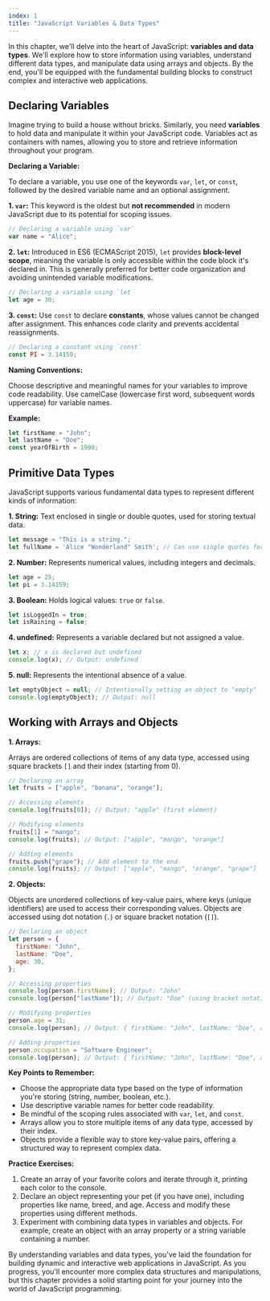 ```yaml
---
index: 1
title: "JavaScript Variables & Data Types"
---
```


In this chapter, we'll delve into the heart of JavaScript: **variables and data types**. We'll explore how to store information using variables, understand different data types, and manipulate data using arrays and objects. By the end, you'll be equipped with the fundamental building blocks to construct complex and interactive web applications.

## Declaring Variables

Imagine trying to build a house without bricks. Similarly, you need **variables** to hold data and manipulate it within your JavaScript code. Variables act as containers with names, allowing you to store and retrieve information throughout your program.

**Declaring a Variable:**

To declare a variable, you use one of the keywords `var`, `let`, or `const`, followed by the desired variable name and an optional assignment.

**1. `var`:** This keyword is the oldest but **not recommended** in modern JavaScript due to its potential for scoping issues.

```javascript
// Declaring a variable using `var`
var name = "Alice";
```

**2. `let`:** Introduced in ES6 (ECMAScript 2015), `let` provides **block-level scope**, meaning the variable is only accessible within the code block it's declared in. This is generally preferred for better code organization and avoiding unintended variable modifications.

```javascript
// Declaring a variable using `let`
let age = 30;
```

**3. `const`:** Use `const` to declare **constants**, whose values cannot be changed after assignment. This enhances code clarity and prevents accidental reassignments.

```javascript
// Declaring a constant using `const`
const PI = 3.14159;
```

**Naming Conventions:**

Choose descriptive and meaningful names for your variables to improve code readability. Use camelCase (lowercase first word, subsequent words uppercase) for variable names.

**Example:**

```javascript
let firstName = "John";
let lastName = "Doe";
const yearOfBirth = 1990;
```

## Primitive Data Types

JavaScript supports various fundamental data types to represent different kinds of information:

**1. String:** Text enclosed in single or double quotes, used for storing textual data.

```javascript
let message = "This is a string.";
let fullName = 'Alice "Wonderland" Smith'; // Can use single quotes for string literals with double quotes inside
```

**2. Number:** Represents numerical values, including integers and decimals.

```javascript
let age = 25;
let pi = 3.14159;
```

**3. Boolean:** Holds logical values: `true` or `false`.

```javascript
let isLoggedIn = true;
let isRaining = false;
```

**4. undefined:** Represents a variable declared but not assigned a value.

```javascript
let x; // x is declared but undefined
console.log(x); // Output: undefined
```

**5. null:** Represents the intentional absence of a value.

```javascript
let emptyObject = null; // Intentionally setting an object to "empty"
console.log(emptyObject); // Output: null
```

## Working with Arrays and Objects

**1. Arrays:**

Arrays are ordered collections of items of any data type, accessed using square brackets `[]` and their index (starting from 0).

```javascript
// Declaring an array
let fruits = ["apple", "banana", "orange"];

// Accessing elements
console.log(fruits[0]); // Output: "apple" (first element)

// Modifying elements
fruits[1] = "mango";
console.log(fruits); // Output: ["apple", "mango", "orange"]

// Adding elements
fruits.push("grape"); // Add element to the end
console.log(fruits); // Output: ["apple", "mango", "orange", "grape"]
```

**2. Objects:**

Objects are unordered collections of key-value pairs, where keys (unique identifiers) are used to access their corresponding values. Objects are accessed using dot notation (`.`) or square bracket notation (`[]`).

```javascript
// Declaring an object
let person = {
  firstName: "John",
  lastName: "Doe",
  age: 30,
};

// Accessing properties
console.log(person.firstName); // Output: "John"
console.log(person["lastName"]); // Output: "Doe" (using bracket notation)

// Modifying properties
person.age = 31;
console.log(person); // Output: { firstName: "John", lastName: "Doe", age: 31 }

// Adding properties
person.occupation = "Software Engineer";
console.log(person); // Output: { firstName: "John", lastName: "Doe", age: 31, occupation: "Software Engineer" }
```

**Key Points to Remember:**

- Choose the appropriate data type based on the type of information you're storing (string, number, boolean, etc.).
- Use descriptive variable names for better code readability.
- Be mindful of the scoping rules associated with `var`, `let`, and `const`.
- Arrays allow you to store multiple items of any data type, accessed by their index.
- Objects provide a flexible way to store key-value pairs, offering a structured way to represent complex data.

**Practice Exercises:**

1. Create an array of your favorite colors and iterate through it, printing each color to the console.
2. Declare an object representing your pet (if you have one), including properties like name, breed, and age. Access and modify these properties using different methods.
3. Experiment with combining data types in variables and objects. For example, create an object with an array property or a string variable containing a number.

By understanding variables and data types, you've laid the foundation for building dynamic and interactive web applications in JavaScript. As you progress, you'll encounter more complex data structures and manipulations, but this chapter provides a solid starting point for your journey into the world of JavaScript programming.
